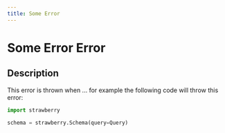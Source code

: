```yaml
---
title: Some Error
---
```


# Some Error Error

## Description

This error is thrown when ... for example the following code will throw this
error:

```python
import strawberry

schema = strawberry.Schema(query=Query)
```